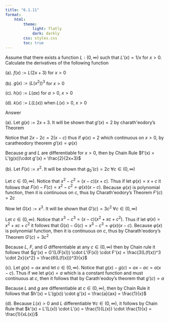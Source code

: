 ```yaml
---
title: "6.1.11"
format:
    html:
        theme:
            light: flatly
            dark: darkly
        css: styles.css
        toc: true
---
```


Assume that there exists a function $L : (0, \infty)$ such that $L'(x) = 1/x$ for $x >0$. Calculate the derivatives of the following function

(a). $f(x) := L(2x+3)$ for $x >0$

(b). $g(x) := (L(x^2))^3$ for $x > 0$

(c). $h(x) := L(ax)$ for $a >0 , \; x > 0$

(d). $k(x) := L(L(x))$ when $L(x) > 0, \; x > 0$

Answer

(a). Let $g(x) := 2x+3$. It will be shown that $g'(x) = 2$ by charath\'eodory's Theorem

Notice that $2x - 2c = 2(x-c)$ thus if $\varphi(x) = 2$ which continuous on $x > 0$, by caratheodory theorem $g'(x) = \varphi(x)$

Because $g$ and $L$ are differentiable for $x >0$, then by Chain Rule $f'(x) = L'(g(x))\cdot g'(x) = \frac{2}{2x+3}$

(b). Let $F(x) := x^2$. It will be shown that $g_0'(c) = 2c \; \forall c \in (0, \infty)$

Let $c \in (0, \infty)$. Notice that $x^2 - c^2 = (x-c)(x+c)$. Thus if let $\varphi(x) = x+c$ it follows that $F(x) - F(c) = x^2 - c^2 = \varphi(x)(x-c)$. Because $\varphi(x)$ is polynomial function, then it is continuous on $c$, thus by Charath\'eodory's Theorem $F'(c) = 2c$

Now let $G(x) := x^3$. It will be shown that $G'(c) = 3c^2 \; \forall c \in (0, \infty)$

Let $c \in (0, \infty)$. Notice that $x^3 - c^3 = (x-c)(x^2 + xc + c^2)$. Thus if let $\varphi(x) = x^2 + xc + c^2$ it follows that $G(x) - G(c) = x^3 - c^3 = \varphi(x)(x-c)$. Because $\varphi(x)$ is polynomial function, then it is continuous on $c$, thus by Charath\'eodory's Theorem $G'(c) = 3c^2$

Because $L$, $F$, and $G$ differentiable at any $c \in (0, \infty)$ then by Chain rule it follows that $g'(x) = G'(L(F(x))) \cdot L'(F(x)) \cdot F'(x) = \frac{3(L(f(x))^3 \cdot 2x}{x^2} = \frac{6(L(f(x)))^3}{x}$

(c). Let $g(x) = ax$ and let $c \in (0, \infty)$. Notice that $g(x) - g(c) = ax - ac = a(x-c)$. Thus if we let $\varphi(x) = a$ which is a constant function and must continuous at $c$, then it follows that by Carath\'eodoy's theorem that $g'(c) = a$

Because $L$ and $g$ are differentiable at $c \in (0 ,\infty)$, then by Chain Rule it follows that $h'(x) = L'(g(x)) \cdot g'(x) = \frac{a}{ax} = \frac{1}{x}$

(d). Because $L(x) > 0$ and $L$ differentiable $\forall c \in (0, \infty)$, it follows by Chain Rule that $k'(x) = L'(L(x)) \cdot L'(x) = \frac{1}{L(x)} \cdot \frac{1}{x} = \frac{1}{xL(x)}$